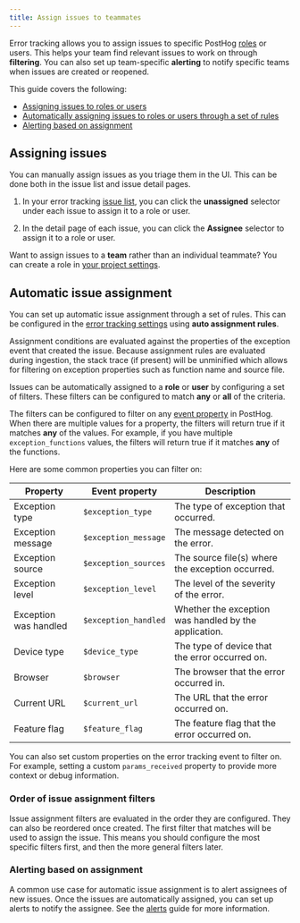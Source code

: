 ```yaml
---
title: Assign issues to teammates
---
```


Error tracking allows you to assign issues to specific PostHog [roles](https://app.posthog.com/settings/organization-roles) or users. This helps your team find relevant issues to work on through **filtering**. You can also set up team-specific **alerting** to notify specific teams when issues are created or reopened.

This guide covers the following:
- [Assigning issues to roles or users](#assigning-issues)
- [Automatically assigning issues to roles or users through a set of rules](#automatic-issue-assignment)
- [Alerting based on assignment](#alerting-based-on-assignment)

## Assigning issues

You can manually assign issues as you triage them in the UI. This can be done both in the issue list and issue detail pages.

<ProductScreenshot
    imageLight="https://res.cloudinary.com/dmukukwp6/image/upload/assignment_ui_light_109b2bf454.png"
    imageDark="https://res.cloudinary.com/dmukukwp6/image/upload/assignment_ui_dark_4682b2ac80.png"
    alt="Error tracking assignment UI"
    classes="rounded"
/>

1. In your error tracking [issue list](https://app.posthog.com/error_tracking), you can click the **unassigned** selector under each issue to assign it to a role or user.

2. In the detail page of each issue, you can click the **Assignee** selector to assign it to a role or user.

Want to assign issues to a **team** rather than an individual teammate? You can create a role in [your project settings](https://app.posthog.com/settings/organization-roles).

<ProductScreenshot
  imageLight="https://res.cloudinary.com/dmukukwp6/image/upload/roles_light_6c7ea17be9.png"
  imageDark="https://res.cloudinary.com/dmukukwp6/image/upload/roles_dark_f721b94577.png"
  alt="Error tracking role assignees"
  classes="rounded"
/>

## Automatic issue assignment

You can set up automatic issue assignment through a set of rules. This can be configured in the [error tracking settings](https://app.posthog.com/error_tracking/configuration?tab=error-tracking-auto-assignment#selectedSetting=error-tracking-auto-assignment) using **auto assignment rules**.

<ProductScreenshot
  imageLight="https://res.cloudinary.com/dmukukwp6/image/upload/assignment_rules_light_1cf9a2437a.png"
  imageDark="https://res.cloudinary.com/dmukukwp6/image/upload/assignment_rules_dark_11e0830b0c.png"
  alt="Error tracking auto assignment rules"
  classes="rounded"
/>

Assignment conditions are evaluated against the properties of the exception event that created the issue. Because assignment rules are evaluated during ingestion, the stack trace (if present) will be unminified which allows for filtering on exception properties such as function name and source file.

Issues can be automatically assigned to a **role** or **user** by configuring a set of filters. These filters can be configured to match **any** or **all** of the criteria.

The filters can be configured to filter on any [event property](/docs/data/events) in PostHog. When there are multiple values for a property, the filters will return true if it matches **any** of the values. For example, if you have multiple `exception_functions` values, the filters will return true if it matches **any** of the functions.

Here are some common properties you can filter on:

| Property | Event property | Description |
| --- | --- | --- |
| Exception type | `$exception_type` | The type of exception that occurred. |
| Exception message | `$exception_message` | The message detected on the error. |
| Exception source | `$exception_sources` | The source file(s) where the exception occurred. |
| Exception level | `$exception_level` | The level of the severity of the error. |
| Exception was handled | `$exception_handled` | Whether the exception was handled by the application. |
| Device type | `$device_type` | The type of device that the error occurred on. |
| Browser | `$browser` | The browser that the error occurred in. |
| Current URL | `$current_url` | The URL that the error occurred on. |
| Feature flag | `$feature_flag` | The feature flag that the error occurred on. |

You can also set custom properties on the error tracking event to filter on. For example, setting a custom `params_received` property to provide more context or debug information.

### Order of issue assignment filters

Issue assignment filters are evaluated in the order they are configured. They can also be reordered once created. The first filter that matches will be used to assign the issue. This means you should configure the most specific filters first, and then the more general filters later.

### Alerting based on assignment 

A common use case for automatic issue assignment is to alert assignees of new issues. Once the issues are automatically assigned, you can set up alerts to notify the assignee. See the [alerts](/docs/error-tracking/alerts) guide for more information.